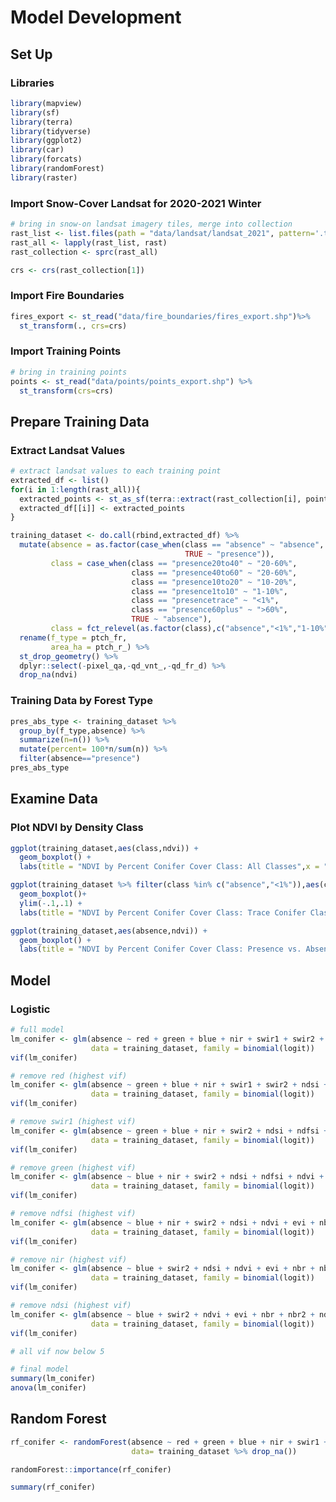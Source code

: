 # Model Development

## Set Up

### Libraries

```r
library(mapview)
library(sf)
library(terra)
library(tidyverse)
library(ggplot2)
library(car)
library(forcats)
library(randomForest)
library(raster)
```

### Import Snow-Cover Landsat for 2020-2021 Winter

```r
# bring in snow-on landsat imagery tiles, merge into collection
rast_list <- list.files(path = "data/landsat/landsat_2021", pattern='.tif', all.files=TRUE, full.names=TRUE)
rast_all <- lapply(rast_list, rast)
rast_collection <- sprc(rast_all)

crs <- crs(rast_collection[1])
```

### Import Fire Boundaries

```r
fires_export <- st_read("data/fire_boundaries/fires_export.shp")%>% 
  st_transform(., crs=crs)
```

### Import Training Points

```r
# bring in training points
points <- st_read("data/points/points_export.shp") %>% 
  st_transform(crs=crs)
```

## Prepare Training Data

### Extract Landsat Values

```r
# extract landsat values to each training point
extracted_df <- list()
for(i in 1:length(rast_all)){
  extracted_points <- st_as_sf(terra::extract(rast_collection[i], points,bind = TRUE))
  extracted_df[[i]] <- extracted_points 
}

training_dataset <- do.call(rbind,extracted_df) %>% 
  mutate(absence = as.factor(case_when(class == "absence" ~ "absence",
                                       TRUE ~ "presence")),
         class = case_when(class == "presence20to40" ~ "20-60%",
                           class == "presence40to60" ~ "20-60%",
                           class == "presence10to20" ~ "10-20%",
                           class == "presence1to10" ~ "1-10%",
                           class == "presencetrace" ~ "<1%",
                           class == "presence60plus" ~ ">60%",
                           TRUE ~ "absence"),
         class = fct_relevel(as.factor(class),c("absence","<1%","1-10%","10-20%","20-60%",">60%"))) %>% 
  rename(f_type = ptch_fr,
         area_ha = ptch_r_) %>% 
  st_drop_geometry() %>% 
  dplyr::select(-pixel_qa,-qd_vnt_,-qd_fr_d) %>% 
  drop_na(ndvi)
```

### Training Data by Forest Type

```r
pres_abs_type <- training_dataset %>% 
  group_by(f_type,absence) %>% 
  summarize(n=n()) %>% 
  mutate(percent= 100*n/sum(n)) %>% 
  filter(absence=="presence")
pres_abs_type
```

## Examine Data 

### Plot NDVI by Density Class

```r
ggplot(training_dataset,aes(class,ndvi)) +
  geom_boxplot() + 
  labs(title = "NDVI by Percent Conifer Cover Class: All Classes",x = "Visually Estimated Conifer Percent Cover",y = "NDVI")

ggplot(training_dataset %>% filter(class %in% c("absence","<1%")),aes(class,ndvi)) +
  geom_boxplot()+
  ylim(-.1,.1) + 
  labs(title = "NDVI by Percent Conifer Cover Class: Trace Conifer Class vs. Absence",x = "Visually Estimated Conifer Percent Cover",y = "NDVI")

ggplot(training_dataset,aes(absence,ndvi)) +
  geom_boxplot() + 
  labs(title = "NDVI by Percent Conifer Cover Class: Presence vs. Absence ",x = "Visually Estimated Conifer Percent Cover",y = "NDVI")
```

## Model

### Logistic

```r
# full model 
lm_conifer <- glm(absence ~ red + green + blue + nir + swir1 + swir2 + ndsi + ndfsi + ndvi + evi + nbr + nbr2 + ndwi, 
                  data = training_dataset, family = binomial(logit))
vif(lm_conifer)

# remove red (highest vif)
lm_conifer <- glm(absence ~ green + blue + nir + swir1 + swir2 + ndsi + ndfsi + ndvi + evi + nbr + nbr2 + ndwi, 
                  data = training_dataset, family = binomial(logit))
vif(lm_conifer)

# remove swir1 (highest vif)
lm_conifer <- glm(absence ~ green + blue + nir + swir2 + ndsi + ndfsi + ndvi + evi + nbr + nbr2 + ndwi, 
                  data = training_dataset, family = binomial(logit))
vif(lm_conifer)

# remove green (highest vif)
lm_conifer <- glm(absence ~ blue + nir + swir2 + ndsi + ndfsi + ndvi + evi + nbr + nbr2 + ndwi, 
                  data = training_dataset, family = binomial(logit))
vif(lm_conifer)

# remove ndfsi (highest vif)
lm_conifer <- glm(absence ~ blue + nir + swir2 + ndsi + ndvi + evi + nbr + nbr2 + ndwi, 
                  data = training_dataset, family = binomial(logit))
vif(lm_conifer)

# remove nir (highest vif)
lm_conifer <- glm(absence ~ blue + swir2 + ndsi + ndvi + evi + nbr + nbr2 + ndwi, 
                  data = training_dataset, family = binomial(logit))
vif(lm_conifer)

# remove ndsi (highest vif)
lm_conifer <- glm(absence ~ blue + swir2 + ndvi + evi + nbr + nbr2 + ndwi, 
                  data = training_dataset, family = binomial(logit))
vif(lm_conifer)

# all vif now below 5
```


```r
# final model
summary(lm_conifer)
anova(lm_conifer)
```

## Random Forest

```r
rf_conifer <- randomForest(absence ~ red + green + blue + nir + swir1 + swir2 + ndsi + ndfsi + ndvi + evi + nbr + nbr2 + ndwi,
                           data= training_dataset %>% drop_na())
```

```r
randomForest::importance(rf_conifer)
```

```r
summary(rf_conifer)
```